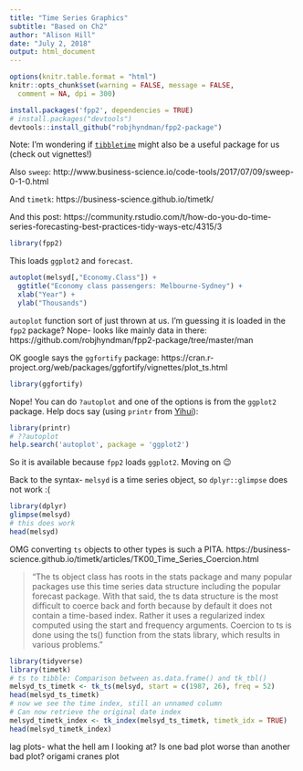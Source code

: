 ```yaml
---
title: "Time Series Graphics"
subtitle: "Based on Ch2"
author: "Alison Hill"
date: "July 2, 2018"
output: html_document
---
```


```r
options(knitr.table.format = "html") 
knitr::opts_chunk$set(warning = FALSE, message = FALSE, 
  comment = NA, dpi = 300)
```

```r
install.packages('fpp2', dependencies = TRUE)
# install.packages("devtools")
devtools::install_github("robjhyndman/fpp2-package")
```

Note: I'm wondering if [`tibbletime`](https://business-science.github.io/tibbletime/) might also be a useful package for us (check out vignettes!)

Also `sweep`: http://www.business-science.io/code-tools/2017/07/09/sweep-0-1-0.html

And `timetk`: https://business-science.github.io/timetk/

And this post:
https://community.rstudio.com/t/how-do-you-do-time-series-forecasting-best-practices-tidy-ways-etc/4315/3


```r
library(fpp2)
```

This loads `ggplot2` and `forecast`.

```r
autoplot(melsyd[,"Economy.Class"]) +
  ggtitle("Economy class passengers: Melbourne-Sydney") +
  xlab("Year") +
  ylab("Thousands")
```

`autoplot` function sort of just thrown at us. I'm guessing it is loaded in the `fpp2` package? Nope- looks like mainly data in there: https://github.com/robjhyndman/fpp2-package/tree/master/man

OK google says the `ggfortify` package:
https://cran.r-project.org/web/packages/ggfortify/vignettes/plot_ts.html
```r
library(ggfortify)
```

Nope! You can do `?autoplot` and one of the options is from the `ggplot2` package. Help docs say (using `printr` from [Yihui](https://yihui.name/printr/)):

```r
library(printr)
# ??autoplot
help.search('autoplot', package = 'ggplot2')
```

So it is available because `fpp2` loads `ggplot2`. Moving on 😉

Back to the syntax- `melsyd` is a time series object, so `dplyr::glimpse` does not work :(

```r
library(dplyr)
glimpse(melsyd)
# this does work
head(melsyd)
```

OMG converting `ts` objects to other types is such a PITA.
https://business-science.github.io/timetk/articles/TK00_Time_Series_Coercion.html

> "The ts object class has roots in the stats package and many popular packages use this time series data structure including the popular forecast package. With that said, the ts data structure is the most difficult to coerce back and forth because by default it does not contain a time-based index. Rather it uses a regularized index computed using the start and frequency arguments. Coercion to ts is done using the ts() function from the stats library, which results in various problems."


```r
library(tidyverse)
library(timetk)
# ts to tibble: Comparison between as.data.frame() and tk_tbl()
melsyd_ts_timetk <- tk_ts(melsyd, start = c(1987, 26), freq = 52)
head(melsyd_ts_timetk)
# now we see the time index, still an unnamed column
# Can now retrieve the original date index
melsyd_timetk_index <- tk_index(melsyd_ts_timetk, timetk_idx = TRUE)
head(melsyd_timetk_index)
```

lag plots- what the hell am I looking at?
Is one bad plot worse than another bad plot?
origami cranes plot
